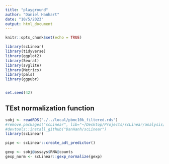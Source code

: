 ```yaml
---
title: "playground"
author: "Daniel Hanhart"
date: "10/5/2023"
output: html_document
---
```


```r
knitr::opts_chunk$set(echo = TRUE)

library(scLinear)
library(tidyverse)
library(ggplot2)
library(Seurat)
library(svglite)
library(Metrics)
library(pals)
library(ggpubr)


set.seed(42)
```

## TEst normalization function

```r
sobj <- readRDS("./../local/pbmc10k_filtered.rds")
#remove.packages("scLinear", lib="~/Desktop/Projects/scLinear/analysis/scLinear_analysis_new/scLinear_appendix/renv/library/R-4.3/x86_64-pc-linux-gnu")
#devtools::install_github("DanHanh/scLinear")
library(scLinear)

pipe <- scLinear::create_adt_predictor()

gexp <- sobj@assays$RNA@counts
gexp_norm <- scLinear::gexp_normalize(gexp)



```

